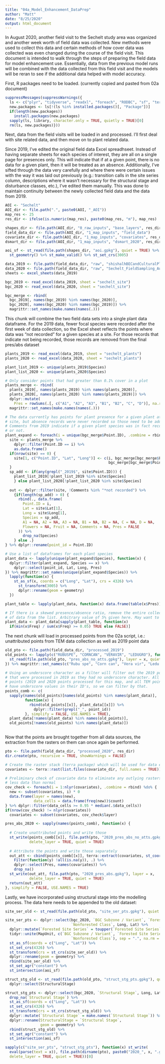 ```yaml
---
title: "04a_Model_Enhancement_DataPrep"
author: "Matt"
date: "8/25/2020"
output: html_document
---
```


In August 2020, another field visit to the Sechelt study area was organized and another week worth of field data was collected. New methods were used to collect this data and certain methods of how cover data was collected was even changed during the course of the field visit. This document is intended to walk through the steps of preparing the field data for model enhancement use. Essentially, data from the previous model runs will be combined with the data collected from this field visit and the models will be reran to see if the additional data helped with model accuracy.

First, R packages need to be loaded. (currently copied and pasted from 02a document)

```r

suppressMessages(suppressWarnings({
  ls <- c("plyr", "tidyverse", "readxl", "foreach", "RODBC", "sf", "terra")
  new.packages <- ls[!(ls %in% installed.packages()[, "Package"])]
  if(length(new.packages))
    install.packages(new.packages)
  sapply(ls, library, character.only = TRUE, quietly = TRUE)[0]
  rm(ls, new.packages)}))

```

Next, data from the field visits will be loaded in and processed. I'll first deal with site related data, and then move on to plant related data.

Since 2019, I've edited the original field data Excel spreadhseet. Instead of having separate sheets for each species of interest, they are all on a single page for presences only. This will indicate that if at a given point, there is no data for a given plant, then it will be treated as an absence. Additionally, I've sifted through the data very carefully and where there were certain issues with the way it was laid out previously (e.g.: transition calls in the site series column, descriptions where it wasn't necessary for the structural stage and disturbance classes, etc.), I've edited them manually. This was done to maintain continuity between the newly collected field data and the data from 2019.

```r

AOI <- "Sechelt"
AOI_dir <- file.path(".", paste0(AOI, "_AOI"))
map_res <- 25
res_dir <- ifelse(is.numeric(map_res), paste0(map_res, "m"), map_res)

shapes_dir <- file.path(AOI_dir, "0_raw_inputs", "base_layers", res_dir)
field_data_dir <- file.path(AOI_dir, "1_map_inputs", "field_data")
covariate_dir <- file.path(AOI_dir, "1_map_inputs", "covariates", res_dir)
dsmart_dir <- file.path(AOI_dir, "1_map_inputs", "dsmart_2020", res_dir)

aoi_sf <- st_read(file.path(shapes_dir, "aoi.gpkg"), quiet = TRUE) %>% 
  st_geometry() %>% st_make_valid() %>% st_set_crs(3005)

```



```r

data_2019 <- file.path(field_data_dir, "raw", "shishalhBECandCulturalPlants_FieldData_2019_EDITS.xlsx")
data_2020 <- file.path(field_data_dir, "raw", "Sechelt_FieldSampling_Aug2020.xlsx")
sheets <- excel_sheets(data_2019)

bgc_2019 <- read_excel(data_2019, sheet = "sechelt_site")
bgc_2020 <- read_excel(data_2020, sheet = "sechelt_site")

bgc_merge <- rbind(
  bgc_2019[, names(bgc_2019) %in% names(bgc_2020)], 
  bgc_2020[, names(bgc_2020) %in% names(bgc_2019)]) %>% 
  magrittr::set_names(make.names(names(.)))

```

This chunk will combine the two field data sets into a single plant data dataframe. For the 2019 data, fewer focal species were recorded after the first week of data collection, so the Excel sheet reflects the points where data was "not recorded" for a given species at a site. For those records that indicate not being recorded, those records are removed from the final pres/abs dataset

```r

plants_2019 <- read_excel(data_2019, sheet = "sechelt_plants")
plants_2020 <- read_excel(data_2020, sheet = "sechelt_plants")

plant_list_2019 <- unique(plants_2019$Species)
plant_list_2020 <- unique(plants_2020$Species)

# Only consider points that had greater than 0.1% cover in a plot
plants_merge <- rbind(
  plants_2019[, names(plants_2019) %in% names(plants_2020)], 
  plants_2020[, names(plants_2020) %in% names(plants_2019)]) %>% 
  dplyr::mutate(
    Pres = rowSums(.[, c("A1", "A2", "A3", "B1", "B2", "C", "D")], na.rm = TRUE) > 0.1) %>% 
  magrittr::set_names(make.names(names(.)))

# The data currently has points for plant presence for a given plant at each 
# site, but absence records were never recorded so those need to be added in.
# Comments from 2019 indicate if a given plant species was in fact recorded there
# or not.
plant_expand <- foreach(i = unique(bgc_merge$Point.ID), .combine = rbind) %do% {
  site <- plants_merge %>% 
    dplyr::filter(Point.ID == i) %>% 
    as.data.frame()
  if(nrow(site) == 0) {
    site[1, c("Point.ID", "Lat", "Long")] <- c(i, bgc_merge[bgc_merge$Point.ID == i, ]$Lat,
                                               bgc_merge[bgc_merge$Point.ID == i, ]$Long)
  }
  sp_add <- if(any(grepl("_2019$", site$Point.ID))) {
    plant_list_2019[!plant_list_2019 %in% site$Species]
    } else plant_list_2020[!plant_list_2020 %in% site$Species]
  
  out <- dplyr::filter(site, !Comments %in% "*not recorded") %>% 
    {if(length(sp_add) > 0) {
      rbind(., data.frame(
        Point.ID = i, 
        Lat = site$Lat[1], 
        Long = site$Long[1], 
        Species = sp_add, 
        A1 = NA, A2 = NA, A3 = NA, B1 = NA, B2 = NA, C = NA, D = NA, 
        Flowers = NA, Fruit = NA, Comments = NA, Pres = FALSE
      )) %>% 
        drop_na(Species)
    } else .}
} %>% dplyr::rename(point_id = Point.ID)

# Use a list of dataframes for each plant species
plant_data <- lapply(unique(plant_expand$Species), function(x) {
  dplyr::filter(plant_expand, Species == x) %>% 
    dplyr::select(point_id, Lat, Long, Pres)
}) %>% magrittr::set_names(unique(plant_expand$Species)) %>% 
  lapply(function(x) {
    st_as_sf(x, coords = c("Long", "Lat"), crs = 4326) %>% 
      st_transform(3005) %>% 
      dplyr::rename(geom = geometry)
  })

plant_table <- lapply(plant_data, function(x) data.frame(table(x$Pres)))

# If there is a skewed presence/absence ratio, remove the entire collection
# of data from the list. Arbitrary value of 5% given here. May want to remove this...
plant_data <- plant_data[sapply(plant_table, function(x) 
  if(min(x$Freq) / sum(x$Freq) >= 0.05) TRUE else FALSE)]

```

The next chunk will load in processed points from the 02a script, i.e.: unattributed points from TEM data collection as well as 2019 point data

```r

old_pto <- file.path(field_data_dir, "processed_2019")
old_points <- lapply(c("RUBUSPE", "CORNCAN", "VERAVIR", "LEDUGRO"), function(x) {
  st_read(file.path(old_pto, "pres_abs_no_atts.gpkg"), layer = x, quiet = TRUE)
}) %>% magrittr::set_names(c("Rubu spe", "Corn can", "Vera vir", "Ledu gro"))

# Using an underscore character as a filter will filter out the 2019 points 
# that were processed in 2019 as they had no underscore character. All other
# points (2019 and 2020 points processed for this map, and all TEM points)
# have underscore values in their ID's, so we can filter by that.
points_comb <- c(
  sapply(names(old_points)[names(old_points) %in% names(plant_data)], 
         function(x) {
           rbind(old_points[[x]], plant_data[[x]]) %>% 
             dplyr::filter(grepl("_", point_id))
         }, simplify = FALSE, USE.NAMES = TRUE), 
  plant_data[!names(plant_data) %in% names(old_points)], 
  old_points[!names(old_points) %in% names(plant_data)])
  
```

Now that the points are brought together from all data sources, the extraction from the rasters on them can once again be performed.

```r

pto <- file.path(field_data_dir, "processed_2020", res_dir)
dir.create(pto, recursive = TRUE, showWarnings = FALSE)

# Create the raster stack (terra package) which will be used for data extraction
covariates <- terra::rast(list.files(covariate_dir, full.names = TRUE))

# Preliminary check of covariate data to eliminate any outlying rasters containing
# less data than normal
cov_check <- foreach(i = 1:nlyr(covariates), .combine = rbind) %do% {
  new <- subset(covariates, i) * 0
  data.frame(layer = names(new), 
             data_cells = data.frame(freq(new))$count)
} %>% dplyr::filter(data_cells >= 0.95 * median(.$data_cells))
if(nrow(cov_check) != nlyr(covariates)) 
  covariates <- subset(covariates, cov_check$layer)

pres_abs_2020 <- sapply(names(points_comb), function(x) {
  
  # Create unattributed points and write those
  st_write(points_comb[[x]], file.path(pto, "2020_pres_abs_no_atts.gpkg"), layer = x, 
           delete_layer = TRUE, quiet = TRUE)
  
  # Attribute the points and write those separately
  out_att <- cbind(points_comb[[x]], terra::extract(covariates, st_coordinates(points_comb[[x]]))) %>% 
    Filter(function(y) !all(is.na(y)), .) %>% 
    dplyr::select(Pres, names(covariates)) %>% 
    drop_na()
  st_write(out_att, file.path(pto, "2020_pres_abs.gpkg"), layer = x, 
           delete_layer = TRUE, quiet = TRUE)
  return(out_att)
}, simplify = FALSE, USE.NAMES = TRUE)

```

Lastly, we have incorporated using structural stage into the modelling process. The data here needs to be appended to the old dataset:

```r

site_ser_old <- st_read(file.path(old_pto, "site_ser_pts.gpkg"), quiet = TRUE)

site_ser_pts <- dplyr::select(bgc_2020, `BGC Subzone / Variant`, `Forested Site Series`,
                              `Nonforested Class`, Long, Lat) %>% 
  dplyr::mutate(`Forested Site Series` = toupper(`Forested Site Series`)) %>% 
  tidyr::unite(MapUnit, c(`BGC Subzone / Variant`, `Forested Site Series`,
                              `Nonforested Class`), sep = ".", na.rm = TRUE) %>% 
  st_as_sf(coords = c("Long", "Lat")) %>% 
  st_set_crs(4326) %>% 
  st_transform(crs = st_crs(site_ser_old)) %>% 
  dplyr::rename(geom = geometry) %>% 
  rbind(site_ser_old) %>% 
  st_set_agr("constant") %>% 
  st_intersection(aoi_sf)

struct_stg_old <- st_read(file.path(old_pto, "struct_stg_pts.gpkg"), quiet = TRUE) %>% 
  dplyr::select(StructuralStage)

struct_stg_pts <- dplyr::select(bgc_2020, `Structural Stage`, Long, Lat) %>% 
  drop_na(`Structural Stage`) %>% 
  st_as_sf(coords = c("Long", "Lat")) %>% 
  st_set_crs(4326) %>% 
  st_transform(crs = st_crs(struct_stg_old)) %>% 
  dplyr::mutate(`Structural Stage` = make.names(`Structural Stage`)) %>% 
  dplyr::rename(StructuralStage = `Structural Stage`, 
                geom = geometry) %>% 
  rbind(struct_stg_old) %>% 
  st_set_agr("constant") %>% 
  st_intersection(aoi_sf)

sapply(c("site_ser_pts", "struct_stg_pts"), function(x) st_write(
  eval(parse(text = x)), file.path(dirname(pto), paste0("2020_", x, ".gpkg")), 
  delete_layer = TRUE, quiet = TRUE))[0]

```
